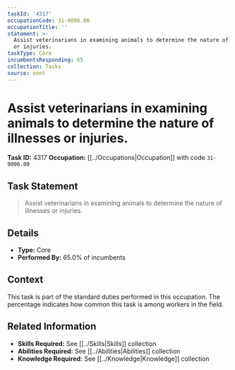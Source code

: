```yaml
---
taskId: '4317'
occupationCode: 31-9096.00
occupationTitle: ''
statement: >-
  Assist veterinarians in examining animals to determine the nature of illnesses
  or injuries.
taskType: Core
incumbentsResponding: 65
collection: Tasks
source: onet
---
```

# Assist veterinarians in examining animals to determine the nature of illnesses or injuries.

**Task ID:** 4317
**Occupation:** [[../Occupations|Occupation]] with code `31-9096.00`

## Task Statement

> Assist veterinarians in examining animals to determine the nature of illnesses or injuries.

## Details

- **Type:** Core
- **Performed By:** 65.0% of incumbents

## Context

This task is part of the standard duties performed in this occupation. The percentage indicates how common this task is among workers in the field.

## Related Information

- **Skills Required:** See [[../Skills|Skills]] collection
- **Abilities Required:** See [[../Abilities|Abilities]] collection
- **Knowledge Required:** See [[../Knowledge|Knowledge]] collection
